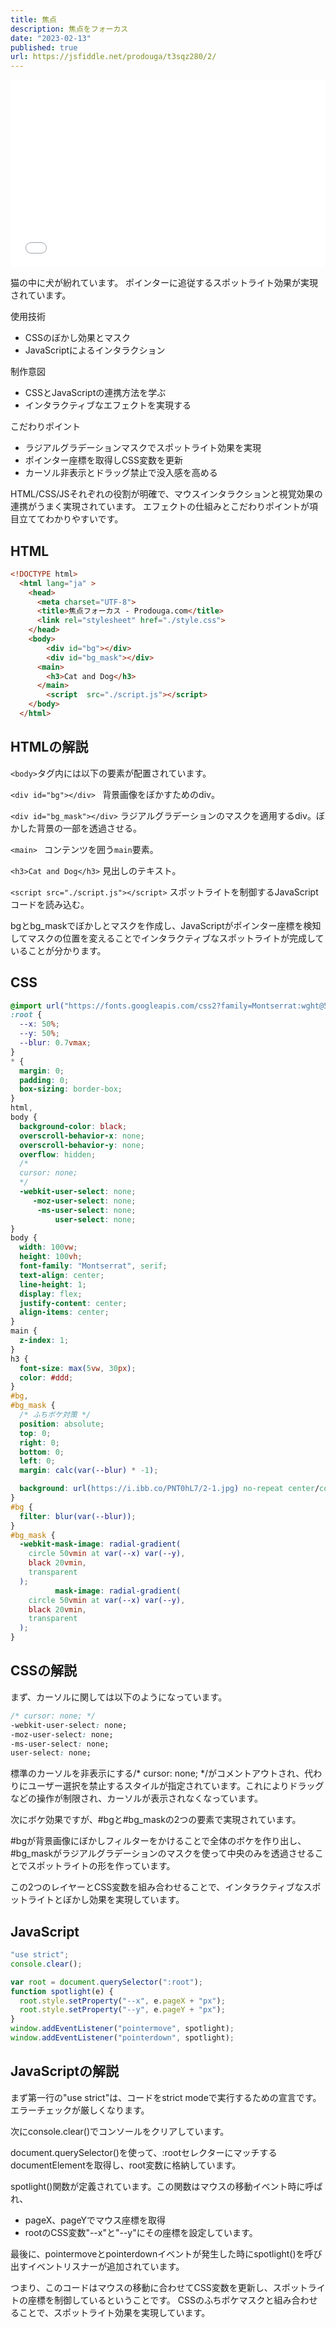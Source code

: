 ```yaml
---
title: 焦点
description: 焦点をフォーカス
date: "2023-02-13"
published: true
url: https://jsfiddle.net/prodouga/t3sqz280/2/
---
```


<iframe width="100%" height="300" src="//jsfiddle.net/prodouga/t3sqz280/2/embedded/result/" allowfullscreen="allowfullscreen" allowpaymentrequest frameborder="0"></iframe>

猫の中に犬が紛れています。
ポインターに追従するスポットライト効果が実現されています。

使用技術
- CSSのぼかし効果とマスク
- JavaScriptによるインタラクション

制作意図
- CSSとJavaScriptの連携方法を学ぶ
- インタラクティブなエフェクトを実現する

こだわりポイント  
- ラジアルグラデーションマスクでスポットライト効果を実現
- ポインター座標を取得しCSS変数を更新
- カーソル非表示とドラッグ禁止で没入感を高める

HTML/CSS/JSそれぞれの役割が明確で、マウスインタラクションと視覚効果の連携がうまく実現されています。 エフェクトの仕組みとこだわりポイントが項目立ててわかりやすいです。

## HTML

```html
<!DOCTYPE html>
  <html lang="ja" >
    <head>
      <meta charset="UTF-8">
      <title>焦点フォーカス - Prodouga.com</title>
      <link rel="stylesheet" href="./style.css">
    </head>
    <body>
        <div id="bg"></div>
        <div id="bg_mask"></div>
      <main>
        <h3>Cat and Dog</h3>
      </main>
        <script  src="./script.js"></script>
    </body>
  </html>
```

## HTMLの解説


`<body>`タグ内には以下の要素が配置されています。

`<div id="bg"></div> `
背景画像をぼかすためのdiv。

`<div id="bg_mask"></div>`
ラジアルグラデーションのマスクを適用するdiv。ぼかした背景の一部を透過させる。 

`<main> `
コンテンツを囲う`main`要素。

`<h3>Cat and Dog</h3>`
見出しのテキスト。

`<script src="./script.js"></script>`
スポットライトを制御するJavaScriptコードを読み込む。

bgとbg_maskでぼかしとマスクを作成し、JavaScriptがポインター座標を検知してマスクの位置を変えることでインタラクティブなスポットライトが完成していることが分かります。

## CSS

```css
@import url("https://fonts.googleapis.com/css2?family=Montserrat:wght@500&display=swap");
:root {
  --x: 50%;
  --y: 50%;
  --blur: 0.7vmax;
}
* {
  margin: 0;
  padding: 0;
  box-sizing: border-box;
}
html,
body {
  background-color: black;
  overscroll-behavior-x: none;
  overscroll-behavior-y: none;
  overflow: hidden;
  /*
  cursor: none;
  */
  -webkit-user-select: none;
     -moz-user-select: none;
      -ms-user-select: none;
          user-select: none;
}
body {
  width: 100vw;
  height: 100vh;
  font-family: "Montserrat", serif;
  text-align: center;
  line-height: 1;
  display: flex;
  justify-content: center;
  align-items: center;
}
main {
  z-index: 1;
}
h3 {
  font-size: max(5vw, 30px);
  color: #ddd;
}
#bg,
#bg_mask {
  /* ふちボケ対策 */
  position: absolute;
  top: 0;
  right: 0;
  bottom: 0;
  left: 0;
  margin: calc(var(--blur) * -1);

  background: url(https://i.ibb.co/PNT0hL7/2-1.jpg) no-repeat center/cover;
}
#bg {
  filter: blur(var(--blur));
}
#bg_mask {
  -webkit-mask-image: radial-gradient(
    circle 50vmin at var(--x) var(--y),
    black 20vmin,
    transparent
  );
          mask-image: radial-gradient(
    circle 50vmin at var(--x) var(--y),
    black 20vmin,
    transparent
  );
}
```

## CSSの解説

まず、カーソルに関しては以下のようになっています。

```css
/* cursor: none; */
-webkit-user-select: none;   
-moz-user-select: none;
-ms-user-select: none;
user-select: none;
```

標準のカーソルを非表示にする/* cursor: none; */がコメントアウトされ、代わりにユーザー選択を禁止するスタイルが指定されています。これによりドラッグなどの操作が制限され、カーソルが表示されなくなっています。

次にボケ効果ですが、#bgと#bg_maskの2つの要素で実現されています。

#bgが背景画像にぼかしフィルターをかけることで全体のボケを作り出し、
#bg_maskがラジアルグラデーションのマスクを使って中央のみを透過させることでスポットライトの形を作っています。

この2つのレイヤーとCSS変数を組み合わせることで、インタラクティブなスポットライトとぼかし効果を実現しています。

## JavaScript

```javascript
"use strict";
console.clear();

var root = document.querySelector(":root");
function spotlight(e) {
  root.style.setProperty("--x", e.pageX + "px");
  root.style.setProperty("--y", e.pageY + "px");
}
window.addEventListener("pointermove", spotlight);
window.addEventListener("pointerdown", spotlight);
```


## JavaScriptの解説

まず第一行の"use strict"は、コードをstrict modeで実行するための宣言です。エラーチェックが厳しくなります。

次にconsole.clear()でコンソールをクリアしています。

document.querySelector()を使って、:rootセレクターにマッチするdocumentElementを取得し、root変数に格納しています。

spotlight()関数が定義されています。この関数はマウスの移動イベント時に呼ばれ、

- pageX、pageYでマウス座標を取得
- rootのCSS変数"--x"と"--y"にその座標を設定しています。

最後に、pointermoveとpointerdownイベントが発生した時にspotlight()を呼び出すイベントリスナーが追加されています。

つまり、このコードはマウスの移動に合わせてCSS変数を更新し、スポットライトの座標を制御しているということです。
CSSのふちボケマスクと組み合わせることで、スポットライト効果を実現しています。
